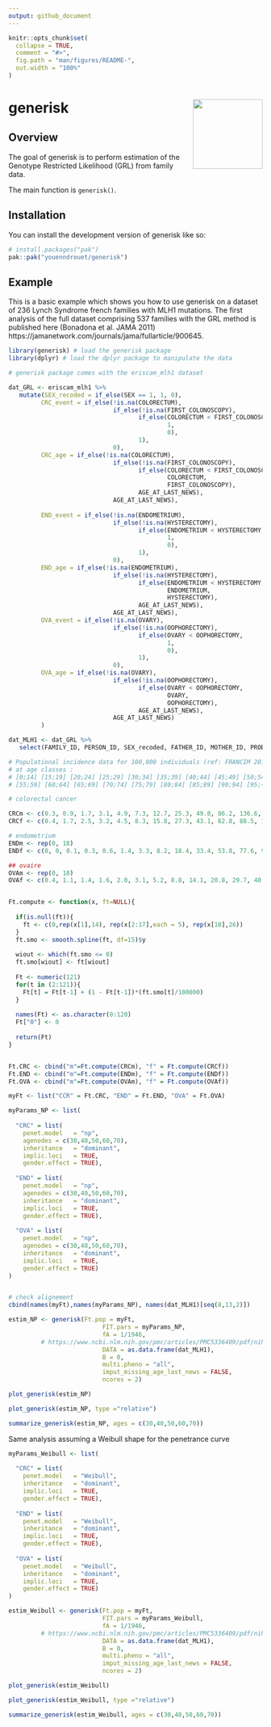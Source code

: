 ```yaml
---
output: github_document
---
```


<!-- README.md is generated from README.Rmd. Please edit that file -->

```r
knitr::opts_chunk$set(
  collapse = TRUE,
  comment = "#>",
  fig.path = "man/figures/README-",
  out.width = "100%"
)
```

# generisk <a href="https://github.com/youenndrouet/generisk"><img src="man/figures/logo.png" align="right" height="138" /></a>

<!-- badges: start -->
<!-- badges: end -->


## Overview

The goal of generisk is to perform estimation of the Genotype Restricted Likelihood (GRL) from family data. 

The main function is `generisk()`.

## Installation

You can install the development version of generisk like so:

```r
# install.packages("pak")
pak::pak("youenndrouet/generisk")
```

## Example

This is a basic example which shows you how to use generisk on a dataset of 236 Lynch Syndrome french families with MLH1 mutations. The first analysis of the full dataset comprising 537 families  with the GRL method is published here (Bonadona et al. JAMA 2011) https://jamanetwork.com/journals/jama/fullarticle/900645. 

```r
library(generisk) # load the generisk package
library(dplyr) # load the dplyr package to manipulate the data

# generisk package comes with the eriscam_mlh1 dataset

dat_GRL <- eriscam_mlh1 %>%
   mutate(SEX_recoded = if_else(SEX == 1, 1, 0),
         CRC_event = if_else(!is.na(COLORECTUM),
                             if_else(!is.na(FIRST_COLONOSCOPY), 
                                    if_else(COLORECTUM < FIRST_COLONOSCOPY, 
                                            1, 
                                            0),
                                    1), 
                             0),
         CRC_age = if_else(!is.na(COLORECTUM),
                             if_else(!is.na(FIRST_COLONOSCOPY), 
                                    if_else(COLORECTUM < FIRST_COLONOSCOPY, 
                                            COLORECTUM, 
                                            FIRST_COLONOSCOPY),
                                    AGE_AT_LAST_NEWS), 
                             AGE_AT_LAST_NEWS),
         
         END_event = if_else(!is.na(ENDOMETRIUM),
                             if_else(!is.na(HYSTERECTOMY), 
                                    if_else(ENDOMETRIUM < HYSTERECTOMY, 
                                            1, 
                                            0),
                                    1), 
                             0),
         END_age = if_else(!is.na(ENDOMETRIUM),
                             if_else(!is.na(HYSTERECTOMY), 
                                    if_else(ENDOMETRIUM < HYSTERECTOMY, 
                                            ENDOMETRIUM, 
                                            HYSTERECTOMY),
                                    AGE_AT_LAST_NEWS), 
                             AGE_AT_LAST_NEWS),
         OVA_event = if_else(!is.na(OVARY),
                             if_else(!is.na(OOPHORECTOMY), 
                                    if_else(OVARY < OOPHORECTOMY, 
                                            1, 
                                            0),
                                    1), 
                             0),
         OVA_age = if_else(!is.na(OVARY),
                             if_else(!is.na(OOPHORECTOMY), 
                                    if_else(OVARY < OOPHORECTOMY, 
                                            OVARY, 
                                            OOPHORECTOMY),
                                    AGE_AT_LAST_NEWS), 
                             AGE_AT_LAST_NEWS)
         ) 

dat_MLH1 <- dat_GRL %>% 
   select(FAMILY_ID, PERSON_ID, SEX_recoded, FATHER_ID, MOTHER_ID, PROBAND_FLAG, MLH1_STATUS, CRC_event, CRC_age, END_event, END_age, OVA_event, OVA_age)

```

```r
# Populational incidence data for 100,000 individuals (ref: FRANCIM 2018)
# at age classes : 
# [0;14] [15;19] [20;24] [25;29] [30;34] [35;39] [40;44] [45;49] [50;54] 
# [55;59] [60;64] [65;69] [70;74] [75;79] [80;84] [85;89] [90;94] [95;+]

# colorectal cancer

CRCm <- c(0.3, 0.9, 1.7, 3.1, 4.9, 7.3, 12.7, 25.3, 49.8, 86.2, 136.6, 199.9, 261.8, 327.9, 414.1, 503.8, 480.3, 335.0)
CRCf <- c(0.4, 1.7, 2.5, 3.2, 4.5, 8.3, 15.8, 27.3, 43.1, 62.8, 88.5, 121.8, 157.8, 200.9, 256.4, 315.5, 320.3, 257.5)

# endometrium
ENDm <- rep(0, 18)
ENDf <- c(0, 0, 0.1, 0.3, 0.6, 1.4, 3.3, 8.2, 18.4, 33.4, 53.8, 77.6, 93.4, 92.6, 77.5, 57.2, 37.6, 23.2)

## ovaire
OVAm <- rep(0, 18)
OVAf <- c(0.4, 1.1, 1.4, 1.6, 2.0, 3.1, 5.2, 8.8, 14.1, 20.8, 29.7, 40.6, 48.7, 51.2, 49.0, 43.9, 36.1, 27.4)


Ft.compute <- function(x, ft=NULL){
  
  if(is.null(ft)){
    ft <- c(0,rep(x[1],14), rep(x[2:17],each = 5), rep(x[18],26))
  }
  ft.smo <- smooth.spline(ft, df=15)$y
  
  wiout <- which(ft.smo <= 0) 
  ft.smo[wiout] <- ft[wiout]
  
  Ft <- numeric(121) 
  for(t in (2:121)){  
    Ft[t] = Ft[t-1] + (1 - Ft[t-1])*(ft.smo[t]/100000)
  }
  
  names(Ft) <- as.character(0:120)
  Ft["0"] <- 0
  
  return(Ft)
}


Ft.CRC <- cbind("m"=Ft.compute(CRCm), "f" = Ft.compute(CRCf))
Ft.END <- cbind("m"=Ft.compute(ENDm), "f" = Ft.compute(ENDf))
Ft.OVA <- cbind("m"=Ft.compute(OVAm), "f" = Ft.compute(OVAf))

```

```r
myFt <- list("CCR" = Ft.CRC, "END" = Ft.END, "OVA" = Ft.OVA)

myParams_NP <- list(
  
  "CRC" = list(
    penet.model   = "np",
    agenodes = c(30,40,50,60,70),
    inheritance   = "dominant",
    implic.loci   = TRUE,
    gender.effect = TRUE),
  
  "END" = list(
    penet.model   = "np",
    agenodes = c(30,40,50,60,70),
    inheritance   = "dominant",
    implic.loci   = TRUE,
    gender.effect = TRUE),
  
  "OVA" = list(
    penet.model   = "np",
    agenodes = c(30,40,50,60,70),
    inheritance   = "dominant",
    implic.loci   = TRUE,
    gender.effect = TRUE)
)


# check alignement
cbind(names(myFt),names(myParams_NP), names(dat_MLH1)[seq(8,13,2)])

estim_NP <- generisk(Ft.pop = myFt,
                          FIT.pars = myParams_NP,
                          fA = 1/1946, 
         # https://www.ncbi.nlm.nih.gov/pmc/articles/PMC5336409/pdf/nihms827219.pdf
                          DATA = as.data.frame(dat_MLH1),
                          B = 0,
                          multi.pheno = "all",
                          imput_missing_age_last_news = FALSE, 
                          ncores = 2)

```

```r
plot_generisk(estim_NP)
```

```r
plot_generisk(estim_NP, type ="relative")
```

```r
summarize_generisk(estim_NP, ages = c(30,40,50,60,70))
```


Same analysis assuming a Weibull shape for the penetrance curve

```r

myParams_Weibull <- list(
  
  "CRC" = list(
    penet.model   = "Weibull",
    inheritance   = "dominant",
    implic.loci   = TRUE,
    gender.effect = TRUE),
  
  "END" = list(
    penet.model   = "Weibull",
    inheritance   = "dominant",
    implic.loci   = TRUE,
    gender.effect = TRUE),
  
  "OVA" = list(
    penet.model   = "Weibull",
    inheritance   = "dominant",
    implic.loci   = TRUE,
    gender.effect = TRUE)
)
```

```r
estim_Weibull <- generisk(Ft.pop = myFt,
                          FIT.pars = myParams_Weibull,
                          fA = 1/1946, 
         # https://www.ncbi.nlm.nih.gov/pmc/articles/PMC5336409/pdf/nihms827219.pdf
                          DATA = as.data.frame(dat_MLH1),
                          B = 0,
                          multi.pheno = "all",
                          imput_missing_age_last_news = FALSE, 
                          ncores = 2)

```
```r
plot_generisk(estim_Weibull)
```

```r
plot_generisk(estim_Weibull, type ="relative")
```

```r
summarize_generisk(estim_Weibull, ages = c(30,40,50,60,70))
```


